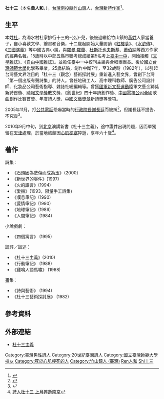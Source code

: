 '''杜十三'''（本名'''黃人和'''，{{bd|1950年|12月5日|2010年|9月|catIdx=Du杜十三}}），[[台灣|台灣]][[南投縣|南投縣]][[竹山鎮_(臺灣)|竹山鎮]]人，[[台灣|台灣]][[新詩|新詩]][[作家|作家]]<ref>{{Cite web |url=http://www3.nmtl.gov.tw/Writer2/writer_detail.php?id=622 |title=台灣作家作品名錄：杜十三 |access-date=2010-10-02 |archive-date=2016-03-04 |archive-url=https://web.archive.org/web/20160304082104/http://www3.nmtl.gov.tw/Writer2/writer_detail.php?id=622 |dead-url=no }}</ref>。

==生平==
本姓[[杜|杜]]，為濁水村杜家排行十三的-{么}-兒，後被過繼給竹山鎮的[[黃姓|黃姓]]人家當養子，自小喜歡文學、繪畫和音樂，十二歲起開始大量閱讀《[[紅樓夢|紅樓夢]]》、《[[水滸傳|水滸傳]]》、《[[三國演義|三國演義]]》等中國古典小說，與[[羅曼·羅蘭|羅曼·羅蘭]]、[[费奥多尔·陀思妥耶夫斯基|杜斯托也夫斯基]]、[[蕭伯納|蕭伯納]]等西方作家的經典名著。15歲時以中部五縣市聯考總成績第5名考上[[國立臺中第一高級中學|臺中一中]]，開始接觸《[[文星雜誌|文星雜誌]]》、《[[自由中國_(雜誌)|自由中國雜誌]]》。並擔任臺中一中校刊主編與合唱團團長。後於[[國立台灣師範大學|國立台灣師範大學]]化學系畢業。25歲結婚，創作中斷7年，至32歲時（1982年），以引起台灣藝文界注目的「杜十三（觀念）藝術探討展」重新進入藝文界，曾創下台灣「第一個出版有聲詩集」的詩人。曾任地磅工人、高中理科教師、廣告公司設計師、化妝品公司藝術指導、雜誌社總編輯等。曾獲[[國軍新文藝運動|國軍新文藝運動]]陸軍文藝金獅獎新詩首獎、[[時報文學獎|時報文學獎]]散文獎、《創世紀》四十年詩創作獎、[[中國電視公司|中國電視公司]]全國歌曲創作比賽首獎、年度詩人獎、[[中國文藝獎章|中國文藝獎章]]新詩獎等獎項。

2005年11月，打[[公共電話|公共電話]]恐嚇當時的[[行政院長|行政院長]][[謝長廷|謝長廷]]而被捕<ref>{{Cite web |url=http://www.epochtimes.com/b5/5/11/8/n1111935.htm |title=恐嚇殺謝長廷 詩人杜十三被捕 |access-date=2010-10-02 |archive-date=2019-09-04 |archive-url=https://web.archive.org/web/20190904215421/http://www.epochtimes.com/b5/5/11/8/n1111935.htm |dead-url=no }}</ref>，但謝長廷不提告、不究責<ref>{{Cite web |url=http://www.epochtimes.com/b5/5/11/7/n1111818.htm |title=杜十三落網 謝揆：不提告訴不究責 |access-date=2012-09-07 |archive-date=2019-09-03 |archive-url=https://web.archive.org/web/20190903101049/http://www.epochtimes.com/b5/5/11/7/n1111818.htm |dead-url=no }}</ref>。

2010年9月中旬，到[[北京|北京]]演講新書《杜十三主義》，途中證件出現問題，因而單獨留在[[天津|天津]]處理，於當地旅館因[[心肌梗塞|心肌梗塞]]猝逝，享年六十歲<ref>[http://udn.com/NEWS/READING/REA8/5884697.shtml 詩人杜十三 上月猝逝南京]</ref>。

==著作==
詩集：
*《石頭因為悲傷而成為玉》（2000）
*《新世界的零件》(1997)
*《火的語言》(1994)
*《愛撫》(1993，限量手工詩集)
*《嘆息筆記》(1990)
*《愛情筆記》(1990)
*《地球筆記》(1986)
*《人間筆記》 (1984)
小說戲劇：
*《四個寓言》 (1995)
論評／論述：
*《杜十三主義》(2010)
*《行動筆記》 (1988)
*《雞鳴人語馬嘯》 (1988)
畫集：
*《詩與藝術》 (1994)
*《杜十三藝術探討展》 (1982)

==參考資料==
{{reflist}}


== 外部連結 ==
*[http://doing13.blogspot.com/ 杜十三主義]{{dead link|date=2018年3月 |bot=InternetArchiveBot |fix-attempted=yes }}

{{DEFAULTSORT:Du杜十三}}

[[Category:臺灣男性詩人|Category:臺灣男性詩人]]
[[Category:20世紀臺灣詩人|Category:20世紀臺灣詩人]]
[[Category:國立臺灣師範大學校友|Category:國立臺灣師範大學校友]]
[[Category:死於心肌梗死的人|Category:死於心肌梗死的人]]
[[Category:竹山鎮人_(臺灣)|Category:竹山鎮人 (臺灣)]]
[[Category:黃姓|Ren人和]]
[[Category:杜姓|Shi十三]]